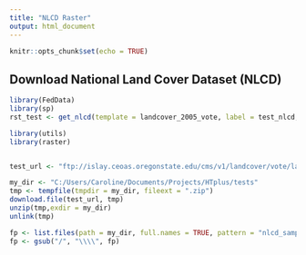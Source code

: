 ```yaml
---
title: "NLCD Raster"
output: html_document
---
```


```r
knitr::opts_chunk$set(echo = TRUE)
```

## Download National Land Cover Dataset (NLCD)

```r
library(FedData)
library(sp)
rst_test <- get_nlcd(template = landcover_2005_vote, label = test_nlcd, year = 2005, dataset = landcover, raw.dir = "C:/Users/Caroline/Documents/Projects/HTplus/tests")
```

```r
library(utils)
library(raster)


test_url <- "ftp://islay.ceoas.oregonstate.edu/cms/v1/landcover/vote/landcover_2005_vote.zip"

my_dir <- "C:/Users/Caroline/Documents/Projects/HTplus/tests"
tmp <- tempfile(tmpdir = my_dir, fileext = ".zip")
download.file(test_url, tmp)
unzip(tmp,exdir = my_dir)
unlink(tmp)

fp <- list.files(path = my_dir, full.names = TRUE, pattern = "nlcd_sample_2005")
fp <- gsub("/", "\\\\", fp)
```

